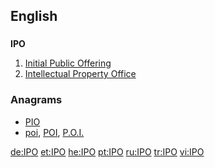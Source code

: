 {{also|ipo-}}
==English==

==={{initialism}}===
'''IPO'''

# [[initial public offering|Initial Public Offering]]
# [[Intellectual Property Office]]

===Anagrams===
* [[PIO#English|PIO]]
* [[poi#English|poi]], [[POI#English|POI]], [[P.O.I.#English|P.O.I.]]

[[de:IPO]]
[[et:IPO]]
[[he:IPO]]
[[pt:IPO]]
[[ru:IPO]]
[[tr:IPO]]
[[vi:IPO]]